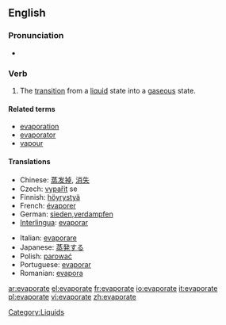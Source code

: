 ==English==

===Pronunciation===
*{{IPA|/ɪˈvapəreɪt/}}

===Verb===
{{en-verb|evaporat|ing}}

# The [[transition]] from a [[liquid]] state into a [[gaseous]] state.

====Related terms====
*[[evaporation]]
*[[evaporator]]
*[[vapour]]

====Translations====
{{top}}
*Chinese: [[蒸发掉]], [[消失]]
*Czech: [[vypařit]] se
*Finnish: [[höyrystyä]]
*French: [[évaporer]]
*German: [[sieden]],[[verdampfen]]
*[[Interlingua]]: [[evaporar]]
{{mid}}
*Italian: [[evaporare]]
*Japanese: [[蒸発する]]
*Polish: [[parować]]
*Portuguese: [[evaporar]]
*Romanian: [[evapora]]
{{bottom}}

[[Category:Liquids]]

[[ar:evaporate]]
[[el:evaporate]]
[[fr:evaporate]]
[[io:evaporate]]
[[it:evaporate]]
[[pl:evaporate]]
[[vi:evaporate]]
[[zh:evaporate]]